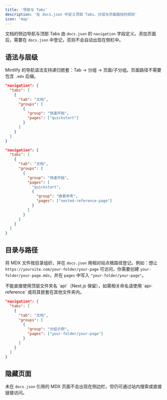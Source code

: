 ---
title: '导航与 Tabs'
description: '在 docs.json 中定义顶部 Tabs、分组与页面路径的规则'
icon: 'map'
---

文档的侧边导航与顶部 Tabs 由 `docs.json` 的 `navigation` 字段定义。添加页面后，需要在 `docs.json` 中登记，否则不会自动出现在侧栏中。

## 语法与层级

Mintlify 的导航语法支持递归嵌套：Tab -> 分组 -> 页面/子分组。页面路径不需要包含 `.mdx` 后缀。

<CodeGroup>

```json 常规导航
"navigation": {
  "tabs": [
    {
      "tab": "文档",
      "groups": [
        {
          "group": "快速开始",
          "pages": ["quickstart"]
        }
      ]
    }
  ]
}
```

```json 含子分组的导航
"navigation": {
  "tabs": [
    {
      "tab": "文档",
      "groups": [
        {
          "group": "快速开始",
          "pages": [
            "quickstart",
            {
              "group": "嵌套参考",
              "pages": ["nested-reference-page"]
            }
          ]
        }
      ]
    }
  ]
}
```

</CodeGroup>

## 目录与路径

将 MDX 文件按目录组织，并在 `docs.json` 用相对站点根路径登记。例如：想让 `https://yoursite.com/your-folder/your-page` 可访问，你需要创建 `your-folder/your-page.mdx`，并在 `pages` 中写入 `"your-folder/your-page"`。

<Warning>
不能直接使用顶层文件夹名 `api`（Next.js 保留），如需相关命名请使用 `api-reference` 或将其嵌套在其他文件夹内。
</Warning>

```json 目录示例
"navigation": {
  "tabs": [
    {
      "tab": "文档",
      "groups": [
        {
          "group": "分组示例",
          "pages": ["your-folder/your-page"]
        }
      ]
    }
  ]
}
```

## 隐藏页面

未在 `docs.json` 引用的 MDX 页面不会出现在侧边栏，但仍可通过站内搜索或直接链接访问。
